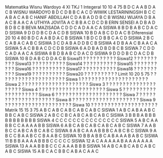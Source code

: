 <?xml version="1.0" encoding="UTF-8" standalone="no"?>
<root>
<config>
<mapel>Matematika</mapel>
<guru>Wisnu Wardoyo</guru>
<berkas>4</berkas>
<kelas>XI TKJ 1</kelas>
</config>
<item id="0">
<kompetensi>Integeral</kompetensi>
<siswa>10</siswa>
<jmlSoal>10</jmlSoal>
<tipe>4</tipe>
<kkm>75</kkm>
<kunci>B</kunci>
<kunci>D</kunci>
<kunci>C</kunci>
<kunci>A</kunci>
<kunci>A</kunci>
<kunci>B</kunci>
<kunci>D</kunci>
<kunci>A</kunci>
<kunci>C</kunci>
<kunci>B</kunci>
<soal>WISNU WARDOYO</soal>
<soal>B</soal>
<soal>D</soal>
<soal>C</soal>
<soal>D</soal>
<soal>B</soal>
<soal>B</soal>
<soal>C</soal>
<soal>A</soal>
<soal>C</soal>
<soal>D</soal>
<soal>WIWIK LESTARININGSIH</soal>
<soal>B</soal>
<soal>C</soal>
<soal>C</soal>
<soal>A</soal>
<soal>B</soal>
<soal>A</soal>
<soal>C</soal>
<soal>A</soal>
<soal>B</soal>
<soal>C</soal>
<soal>HANIF ABDILLAH</soal>
<soal>C</soal>
<soal>D</soal>
<soal>A</soal>
<soal>B</soal>
<soal>A</soal>
<soal>D</soal>
<soal>D</soal>
<soal>B</soal>
<soal>C</soal>
<soal>B</soal>
<soal>WISNU WIJAYA</soal>
<soal>D</soal>
<soal>B</soal>
<soal>A</soal>
<soal>A</soal>
<soal>C</soal>
<soal>B</soal>
<soal>A</soal>
<soal>A</soal>
<soal>C</soal>
<soal>A</soal>
<soal>UTHIYA JOVITA</soal>
<soal>A</soal>
<soal>C</soal>
<soal>B</soal>
<soal>B</soal>
<soal>A</soal>
<soal>C</soal>
<soal>D</soal>
<soal>C</soal>
<soal>D</soal>
<soal>B</soal>
<soal>ERIN SENSEI</soal>
<soal>A</soal>
<soal>D</soal>
<soal>B</soal>
<soal>A</soal>
<soal>D</soal>
<soal>B</soal>
<soal>D</soal>
<soal>B</soal>
<soal>C</soal>
<soal>B</soal>
<soal>BEVA MAZISADA</soal>
<soal>C</soal>
<soal>D</soal>
<soal>D</soal>
<soal>C</soal>
<soal>A</soal>
<soal>D</soal>
<soal>A</soal>
<soal>A</soal>
<soal>C</soal>
<soal>A</soal>
<soal>SISWA 8</soal>
<soal>B</soal>
<soal>D</soal>
<soal>B</soal>
<soal>A</soal>
<soal>B</soal>
<soal>C</soal>
<soal>D</soal>
<soal>A</soal>
<soal>C</soal>
<soal>D</soal>
<soal>SISWA 9</soal>
<soal>D</soal>
<soal>D</soal>
<soal>D</soal>
<soal>B</soal>
<soal>C</soal>
<soal>D</soal>
<soal>A</soal>
<soal>C</soal>
<soal>D</soal>
<soal>B</soal>
<soal>SISWA 10</soal>
<soal>B</soal>
<soal>D</soal>
<soal>A</soal>
<soal>B</soal>
<soal>C</soal>
<soal>D</soal>
<soal>D</soal>
<soal>A</soal>
<soal>C</soal>
<soal>B</soal>
</item>
<item id="1">
<kompetensi>Diferensial</kompetensi>
<siswa>20</siswa>
<jmlSoal>10</jmlSoal>
<tipe>4</tipe>
<kkm>80</kkm>
<kunci>B</kunci>
<kunci>D</kunci>
<kunci>C</kunci>
<kunci>A</kunci>
<kunci>A</kunci>
<kunci>B</kunci>
<kunci>D</kunci>
<kunci>A</kunci>
<kunci>C</kunci>
<kunci>B</kunci>
<soal>SISWA 1</soal>
<soal>B</soal>
<soal>D</soal>
<soal>C</soal>
<soal>D</soal>
<soal>B</soal>
<soal>B</soal>
<soal>C</soal>
<soal>A</soal>
<soal>C</soal>
<soal>D</soal>
<soal>SISWA 2</soal>
<soal>B</soal>
<soal>C</soal>
<soal>C</soal>
<soal>A</soal>
<soal>B</soal>
<soal>A</soal>
<soal>C</soal>
<soal>A</soal>
<soal>B</soal>
<soal>C</soal>
<soal>SISWA 3</soal>
<soal>C</soal>
<soal>D</soal>
<soal>A</soal>
<soal>B</soal>
<soal>A</soal>
<soal>D</soal>
<soal>D</soal>
<soal>B</soal>
<soal>C</soal>
<soal>B</soal>
<soal>SISWA 4</soal>
<soal>D</soal>
<soal>B</soal>
<soal>A</soal>
<soal>A</soal>
<soal>C</soal>
<soal>B</soal>
<soal>A</soal>
<soal>A</soal>
<soal>C</soal>
<soal>A</soal>
<soal>SISWA 5</soal>
<soal>A</soal>
<soal>C</soal>
<soal>B</soal>
<soal>B</soal>
<soal>A</soal>
<soal>C</soal>
<soal>D</soal>
<soal>C</soal>
<soal>D</soal>
<soal>B</soal>
<soal>SISWA 6</soal>
<soal>A</soal>
<soal>D</soal>
<soal>B</soal>
<soal>A</soal>
<soal>D</soal>
<soal>B</soal>
<soal>D</soal>
<soal>B</soal>
<soal>C</soal>
<soal>B</soal>
<soal>SISWA 7</soal>
<soal>C</soal>
<soal>D</soal>
<soal>D</soal>
<soal>C</soal>
<soal>A</soal>
<soal>D</soal>
<soal>A</soal>
<soal>A</soal>
<soal>C</soal>
<soal>A</soal>
<soal>SISWA 8</soal>
<soal>B</soal>
<soal>D</soal>
<soal>B</soal>
<soal>A</soal>
<soal>B</soal>
<soal>C</soal>
<soal>D</soal>
<soal>A</soal>
<soal>C</soal>
<soal>D</soal>
<soal>SISWA 9</soal>
<soal>D</soal>
<soal>D</soal>
<soal>D</soal>
<soal>B</soal>
<soal>C</soal>
<soal>D</soal>
<soal>A</soal>
<soal>C</soal>
<soal>D</soal>
<soal>B</soal>
<soal>SISWA 10</soal>
<soal>B</soal>
<soal>D</soal>
<soal>A</soal>
<soal>B</soal>
<soal>C</soal>
<soal>D</soal>
<soal>D</soal>
<soal>A</soal>
<soal>C</soal>
<soal>B</soal>
<soal>Siswa11</soal>
<soal>?</soal>
<soal>?</soal>
<soal>?</soal>
<soal>?</soal>
<soal>?</soal>
<soal>?</soal>
<soal>?</soal>
<soal>?</soal>
<soal>?</soal>
<soal>?</soal>
<soal>Siswa12</soal>
<soal>?</soal>
<soal>?</soal>
<soal>?</soal>
<soal>?</soal>
<soal>?</soal>
<soal>?</soal>
<soal>?</soal>
<soal>?</soal>
<soal>?</soal>
<soal>?</soal>
<soal>Siswa13</soal>
<soal>?</soal>
<soal>?</soal>
<soal>?</soal>
<soal>?</soal>
<soal>?</soal>
<soal>?</soal>
<soal>?</soal>
<soal>?</soal>
<soal>?</soal>
<soal>?</soal>
<soal>Siswa14</soal>
<soal>?</soal>
<soal>?</soal>
<soal>?</soal>
<soal>?</soal>
<soal>?</soal>
<soal>?</soal>
<soal>?</soal>
<soal>?</soal>
<soal>?</soal>
<soal>?</soal>
<soal>Siswa15</soal>
<soal>?</soal>
<soal>?</soal>
<soal>?</soal>
<soal>?</soal>
<soal>?</soal>
<soal>?</soal>
<soal>?</soal>
<soal>?</soal>
<soal>?</soal>
<soal>?</soal>
<soal>Siswa16</soal>
<soal>?</soal>
<soal>?</soal>
<soal>?</soal>
<soal>?</soal>
<soal>?</soal>
<soal>?</soal>
<soal>?</soal>
<soal>?</soal>
<soal>?</soal>
<soal>?</soal>
<soal>Siswa17</soal>
<soal>?</soal>
<soal>?</soal>
<soal>?</soal>
<soal>?</soal>
<soal>?</soal>
<soal>?</soal>
<soal>?</soal>
<soal>?</soal>
<soal>?</soal>
<soal>?</soal>
<soal>Siswa18</soal>
<soal>?</soal>
<soal>?</soal>
<soal>?</soal>
<soal>?</soal>
<soal>?</soal>
<soal>?</soal>
<soal>?</soal>
<soal>?</soal>
<soal>?</soal>
<soal>?</soal>
<soal>Siswa19</soal>
<soal>?</soal>
<soal>?</soal>
<soal>?</soal>
<soal>?</soal>
<soal>?</soal>
<soal>?</soal>
<soal>?</soal>
<soal>?</soal>
<soal>?</soal>
<soal>?</soal>
<soal>Siswa20</soal>
<soal>?</soal>
<soal>?</soal>
<soal>?</soal>
<soal>?</soal>
<soal>?</soal>
<soal>?</soal>
<soal>?</soal>
<soal>?</soal>
<soal>?</soal>
<soal>?</soal>
</item>
<item id="2">
<kompetensi>Limit</kompetensi>
<siswa>10</siswa>
<jmlSoal>20</jmlSoal>
<tipe>5</tipe>
<kkm>75</kkm>
<kunci>?</kunci>
<kunci>?</kunci>
<kunci>?</kunci>
<kunci>?</kunci>
<kunci>?</kunci>
<kunci>?</kunci>
<kunci>?</kunci>
<kunci>?</kunci>
<kunci>?</kunci>
<kunci>?</kunci>
<kunci>?</kunci>
<kunci>?</kunci>
<kunci>?</kunci>
<kunci>?</kunci>
<kunci>?</kunci>
<kunci>?</kunci>
<kunci>?</kunci>
<kunci>?</kunci>
<kunci>?</kunci>
<kunci>?</kunci>
<soal>Siswa 1</soal>
<soal>?</soal>
<soal>?</soal>
<soal>?</soal>
<soal>?</soal>
<soal>?</soal>
<soal>?</soal>
<soal>?</soal>
<soal>?</soal>
<soal>?</soal>
<soal>?</soal>
<soal>?</soal>
<soal>?</soal>
<soal>?</soal>
<soal>?</soal>
<soal>?</soal>
<soal>?</soal>
<soal>?</soal>
<soal>?</soal>
<soal>?</soal>
<soal>?</soal>
<soal>Siswa 2</soal>
<soal>?</soal>
<soal>?</soal>
<soal>?</soal>
<soal>?</soal>
<soal>?</soal>
<soal>?</soal>
<soal>?</soal>
<soal>?</soal>
<soal>?</soal>
<soal>?</soal>
<soal>?</soal>
<soal>?</soal>
<soal>?</soal>
<soal>?</soal>
<soal>?</soal>
<soal>?</soal>
<soal>?</soal>
<soal>?</soal>
<soal>?</soal>
<soal>?</soal>
<soal>Siswa 3</soal>
<soal>?</soal>
<soal>?</soal>
<soal>?</soal>
<soal>?</soal>
<soal>?</soal>
<soal>?</soal>
<soal>?</soal>
<soal>?</soal>
<soal>?</soal>
<soal>?</soal>
<soal>?</soal>
<soal>?</soal>
<soal>?</soal>
<soal>?</soal>
<soal>?</soal>
<soal>?</soal>
<soal>?</soal>
<soal>?</soal>
<soal>?</soal>
<soal>?</soal>
<soal>Siswa 4</soal>
<soal>?</soal>
<soal>?</soal>
<soal>?</soal>
<soal>?</soal>
<soal>?</soal>
<soal>?</soal>
<soal>?</soal>
<soal>?</soal>
<soal>?</soal>
<soal>?</soal>
<soal>?</soal>
<soal>?</soal>
<soal>?</soal>
<soal>?</soal>
<soal>?</soal>
<soal>?</soal>
<soal>?</soal>
<soal>?</soal>
<soal>?</soal>
<soal>?</soal>
<soal>Siswa 5</soal>
<soal>?</soal>
<soal>?</soal>
<soal>?</soal>
<soal>?</soal>
<soal>?</soal>
<soal>?</soal>
<soal>?</soal>
<soal>?</soal>
<soal>?</soal>
<soal>?</soal>
<soal>?</soal>
<soal>?</soal>
<soal>?</soal>
<soal>?</soal>
<soal>?</soal>
<soal>?</soal>
<soal>?</soal>
<soal>?</soal>
<soal>?</soal>
<soal>?</soal>
<soal>Siswa 6</soal>
<soal>?</soal>
<soal>?</soal>
<soal>?</soal>
<soal>?</soal>
<soal>?</soal>
<soal>?</soal>
<soal>?</soal>
<soal>?</soal>
<soal>?</soal>
<soal>?</soal>
<soal>?</soal>
<soal>?</soal>
<soal>?</soal>
<soal>?</soal>
<soal>?</soal>
<soal>?</soal>
<soal>?</soal>
<soal>?</soal>
<soal>?</soal>
<soal>?</soal>
<soal>Siswa 7</soal>
<soal>?</soal>
<soal>?</soal>
<soal>?</soal>
<soal>?</soal>
<soal>?</soal>
<soal>?</soal>
<soal>?</soal>
<soal>?</soal>
<soal>?</soal>
<soal>?</soal>
<soal>?</soal>
<soal>?</soal>
<soal>?</soal>
<soal>?</soal>
<soal>?</soal>
<soal>?</soal>
<soal>?</soal>
<soal>?</soal>
<soal>?</soal>
<soal>?</soal>
<soal>Siswa 8</soal>
<soal>?</soal>
<soal>?</soal>
<soal>?</soal>
<soal>?</soal>
<soal>?</soal>
<soal>?</soal>
<soal>?</soal>
<soal>?</soal>
<soal>?</soal>
<soal>?</soal>
<soal>?</soal>
<soal>?</soal>
<soal>?</soal>
<soal>?</soal>
<soal>?</soal>
<soal>?</soal>
<soal>?</soal>
<soal>?</soal>
<soal>?</soal>
<soal>?</soal>
<soal>Siswa 9</soal>
<soal>?</soal>
<soal>?</soal>
<soal>?</soal>
<soal>?</soal>
<soal>?</soal>
<soal>?</soal>
<soal>?</soal>
<soal>?</soal>
<soal>?</soal>
<soal>?</soal>
<soal>?</soal>
<soal>?</soal>
<soal>?</soal>
<soal>?</soal>
<soal>?</soal>
<soal>?</soal>
<soal>?</soal>
<soal>?</soal>
<soal>?</soal>
<soal>?</soal>
<soal>Siswa 10</soal>
<soal>?</soal>
<soal>?</soal>
<soal>?</soal>
<soal>?</soal>
<soal>?</soal>
<soal>?</soal>
<soal>?</soal>
<soal>?</soal>
<soal>?</soal>
<soal>?</soal>
<soal>?</soal>
<soal>?</soal>
<soal>?</soal>
<soal>?</soal>
<soal>?</soal>
<soal>?</soal>
<soal>?</soal>
<soal>?</soal>
<soal>?</soal>
<soal>?</soal>
</item>
<item id="3">
<kompetensi>Matrik</kompetensi>
<siswa>15</siswa>
<jmlSoal>15</jmlSoal>
<tipe>3</tipe>
<kkm>75</kkm>
<kunci>A</kunci>
<kunci>B</kunci>
<kunci>C</kunci>
<kunci>A</kunci>
<kunci>B</kunci>
<kunci>C</kunci>
<kunci>A</kunci>
<kunci>B</kunci>
<kunci>C</kunci>
<kunci>A</kunci>
<kunci>B</kunci>
<kunci>C</kunci>
<kunci>A</kunci>
<kunci>B</kunci>
<kunci>C</kunci>
<soal>SISWA 1</soal>
<soal>A</soal>
<soal>B</soal>
<soal>C</soal>
<soal>A</soal>
<soal>B</soal>
<soal>A</soal>
<soal>A</soal>
<soal>B</soal>
<soal>C</soal>
<soal>B</soal>
<soal>B</soal>
<soal>C</soal>
<soal>A</soal>
<soal>B</soal>
<soal>C</soal>
<soal>SISWA 2</soal>
<soal>A</soal>
<soal>B</soal>
<soal>C</soal>
<soal>C</soal>
<soal>B</soal>
<soal>C</soal>
<soal>A</soal>
<soal>B</soal>
<soal>C</soal>
<soal>A</soal>
<soal>B</soal>
<soal>C</soal>
<soal>A</soal>
<soal>B</soal>
<soal>C</soal>
<soal>SISWA 3</soal>
<soal>B</soal>
<soal>B</soal>
<soal>B</soal>
<soal>A</soal>
<soal>B</soal>
<soal>B</soal>
<soal>B</soal>
<soal>B</soal>
<soal>B</soal>
<soal>B</soal>
<soal>B</soal>
<soal>B</soal>
<soal>B</soal>
<soal>B</soal>
<soal>B</soal>
<soal>SISWA 4</soal>
<soal>C</soal>
<soal>C</soal>
<soal>C</soal>
<soal>C</soal>
<soal>C</soal>
<soal>C</soal>
<soal>C</soal>
<soal>C</soal>
<soal>C</soal>
<soal>C</soal>
<soal>C</soal>
<soal>C</soal>
<soal>C</soal>
<soal>C</soal>
<soal>C</soal>
<soal>SISWA 5</soal>
<soal>A</soal>
<soal>B</soal>
<soal>C</soal>
<soal>A</soal>
<soal>A</soal>
<soal>B</soal>
<soal>B</soal>
<soal>C</soal>
<soal>C</soal>
<soal>A</soal>
<soal>A</soal>
<soal>A</soal>
<soal>A</soal>
<soal>B</soal>
<soal>B</soal>
<soal>SISWA 6</soal>
<soal>A</soal>
<soal>B</soal>
<soal>C</soal>
<soal>A</soal>
<soal>B</soal>
<soal>C</soal>
<soal>A</soal>
<soal>B</soal>
<soal>C</soal>
<soal>A</soal>
<soal>B</soal>
<soal>C</soal>
<soal>A</soal>
<soal>B</soal>
<soal>C</soal>
<soal>SISWA 7</soal>
<soal>A</soal>
<soal>A</soal>
<soal>B</soal>
<soal>B</soal>
<soal>C</soal>
<soal>C</soal>
<soal>A</soal>
<soal>B</soal>
<soal>C</soal>
<soal>A</soal>
<soal>B</soal>
<soal>C</soal>
<soal>A</soal>
<soal>B</soal>
<soal>C</soal>
<soal>SISWA 8</soal>
<soal>A</soal>
<soal>B</soal>
<soal>C</soal>
<soal>A</soal>
<soal>A</soal>
<soal>A</soal>
<soal>B</soal>
<soal>B</soal>
<soal>B</soal>
<soal>C</soal>
<soal>A</soal>
<soal>B</soal>
<soal>C</soal>
<soal>B</soal>
<soal>C</soal>
<soal>SISWA 9</soal>
<soal>A</soal>
<soal>B</soal>
<soal>C</soal>
<soal>C</soal>
<soal>B</soal>
<soal>A</soal>
<soal>A</soal>
<soal>B</soal>
<soal>C</soal>
<soal>C</soal>
<soal>B</soal>
<soal>A</soal>
<soal>A</soal>
<soal>B</soal>
<soal>C</soal>
<soal>SISWA 10</soal>
<soal>B</soal>
<soal>B</soal>
<soal>A</soal>
<soal>B</soal>
<soal>B</soal>
<soal>C</soal>
<soal>A</soal>
<soal>B</soal>
<soal>A</soal>
<soal>A</soal>
<soal>A</soal>
<soal>B</soal>
<soal>A</soal>
<soal>B</soal>
<soal>C</soal>
<soal>SISWA 11</soal>
<soal>B</soal>
<soal>B</soal>
<soal>B</soal>
<soal>A</soal>
<soal>A</soal>
<soal>A</soal>
<soal>A</soal>
<soal>B</soal>
<soal>B</soal>
<soal>B</soal>
<soal>C</soal>
<soal>C</soal>
<soal>C</soal>
<soal>C</soal>
<soal>C</soal>
<soal>SISWA 12</soal>
<soal>A</soal>
<soal>C</soal>
<soal>A</soal>
<soal>A</soal>
<soal>A</soal>
<soal>A</soal>
<soal>A</soal>
<soal>B</soal>
<soal>A</soal>
<soal>A</soal>
<soal>A</soal>
<soal>A</soal>
<soal>A</soal>
<soal>A</soal>
<soal>A</soal>
<soal>SISWA 13</soal>
<soal>A</soal>
<soal>A</soal>
<soal>A</soal>
<soal>B</soal>
<soal>B</soal>
<soal>B</soal>
<soal>C</soal>
<soal>C</soal>
<soal>C</soal>
<soal>A</soal>
<soal>A</soal>
<soal>A</soal>
<soal>B</soal>
<soal>B</soal>
<soal>B</soal>
<soal>SISWA 14</soal>
<soal>A</soal>
<soal>B</soal>
<soal>C</soal>
<soal>A</soal>
<soal>B</soal>
<soal>C</soal>
<soal>A</soal>
<soal>B</soal>
<soal>C</soal>
<soal>A</soal>
<soal>B</soal>
<soal>C</soal>
<soal>A</soal>
<soal>B</soal>
<soal>C</soal>
<soal>SISWA 15</soal>
<soal>A</soal>
<soal>B</soal>
<soal>C</soal>
<soal>A</soal>
<soal>C</soal>
<soal>B</soal>
<soal>B</soal>
<soal>C</soal>
<soal>A</soal>
<soal>B</soal>
<soal>A</soal>
<soal>C</soal>
<soal>A</soal>
<soal>A</soal>
<soal>C</soal>
</item>
</root>
